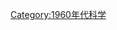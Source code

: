 {{依分類劃分的年份
|m=1
|c=9
|d=6
|y=0
|cat=科學
|sortkey=科學
|in=
| parent = 20世纪各年科学
}}
{{Commonscat|1960 in science}}
[[Category:1960年代科学|Category:1960年代科学]]